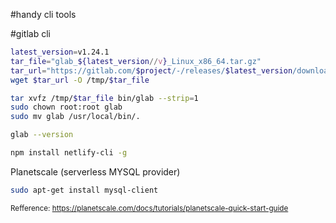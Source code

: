 #handy cli tools

#gitlab cli

```bash filename="gitlab cli"
latest_version=v1.24.1
tar_file="glab_${latest_version//v}_Linux_x86_64.tar.gz"
tar_url="https://gitlab.com/$project/-/releases/$latest_version/downloads/$tar_file"
wget $tar_url -O /tmp/$tar_file

tar xvfz /tmp/$tar_file bin/glab --strip=1
sudo chown root:root glab
sudo mv glab /usr/local/bin/.

glab --version
```

```bash filename="Netlify CLI"
npm install netlify-cli -g
```

Planetscale (serverless MYSQL provider)

```bash filename="planetscale CLI"
sudo apt-get install mysql-client
```

<small>Refference: https://planetscale.com/docs/tutorials/planetscale-quick-start-guide</small>
